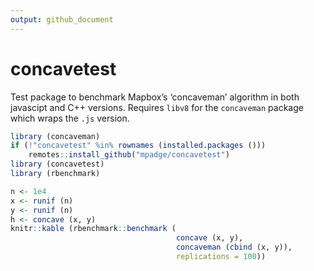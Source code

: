 ```yaml
---
output: github_document
---
```


<!-- README.md is generated from README.Rmd. Please edit that file -->


# concavetest 

Test package to benchmark Mapbox's 'concaveman' algorithm in both javascipt and
C++ versions. Requires `libv8` for the `concaveman` package which wraps the
`.js` version.

```r
library (concaveman)
if (!"concavetest" %in% rownames (installed.packages ()))
    remotes::install_github("mpadge/concavetest")
library (concavetest)
library (rbenchmark)
```

```r
n <- 1e4
x <- runif (n)
y <- runif (n)
h <- concave (x, y)
knitr::kable (rbenchmark::benchmark (
                                     concave (x, y),
                                     concaveman (cbind (x, y)),
                                     replications = 100))
```


